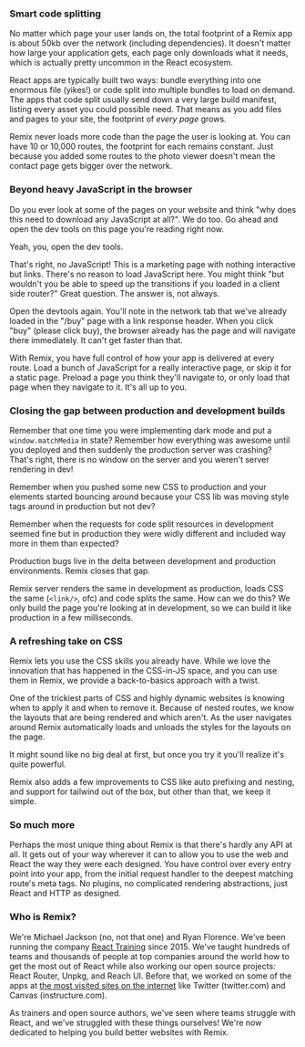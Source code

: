 ### Smart code splitting

No matter which page your user lands on, the total footprint of a Remix app is about 50kb over the network (including dependencies). It doesn't matter how large your application gets, each page only downloads what it needs, which is actually pretty uncommon in the React ecosystem.

React apps are typically built two ways: bundle everything into one enormous file (yikes!) or code split into multiple bundles to load on demand. The apps that code split usually send down a very large build manifest, listing every asset you could possible need. That means as you add files and pages to your site, the footprint of _every page_ grows.

Remix never loads more code than the page the user is looking at. You can have 10 or 10,000 routes, the footprint for each remains constant. Just because you added some routes to the photo viewer doesn't mean the contact page gets bigger over the network.

### Beyond heavy JavaScript in the browser

Do you ever look at some of the pages on your website and think "why does this need to download any JavaScript at all?". We do too. Go ahead and open the dev tools on this page you're reading right now.

Yeah, you, open the dev tools.

That's right, no JavaScript! This is a marketing page with nothing interactive but links. There's no reason to load JavaScript here. You might think "but wouldn't you be able to speed up the transitions if you loaded in a client side router?" Great question. The answer is, not always.

Open the devtools again. You'll note in the network tab that we've already loaded in the "/buy" page with a link response header. When you click "buy" (please click buy), the browser already has the page and will navigate there immediately. It can't get faster than that.

With Remix, you have full control of how your app is delivered at every route. Load a bunch of JavaScript for a really interactive page, or skip it for a static page. Preload a page you think they'll navigate to, or only load that page when they navigate to it. It's all up to you.

### Closing the gap between production and development builds

Remember that one time you were implementing dark mode and put a `window.matchMedia` in state? Remember how everything was awesome until you deployed and then suddenly the production server was crashing? That's right, there is no window on the server and you weren't server rendering in dev!

Remember when you pushed some new CSS to production and your elements started bouncing around because your CSS lib was moving style tags around in production but not dev?

Remember when the requests for code split resources in development seemed fine but in production they were widly different and included way more in them than expected?

Production bugs live in the delta between development and production environments. Remix closes that gap.

Remix server renders the same in development as production, loads CSS the same (`<link/>`, ofc) and code splits the same. How can we do this? We only build the page you're looking at in development, so we can build it like production in a few milliseconds.

### A refreshing take on CSS

Remix lets you use the CSS skills you already have. While we love the innovation that has happened in the CSS-in-JS space, and you can use them in Remix, we provide a back-to-basics approach with a twist.

One of the trickiest parts of CSS and highly dynamic websites is knowing when to apply it and when to remove it. Because of nested routes, we know the layouts that are being rendered and which aren't. As the user navigates around Remix automatically loads and unloads the styles for the layouts on the page.

It might sound like no big deal at first, but once you try it you'll realize it's quite powerful.

Remix also adds a few improvements to CSS like auto prefixing and nesting, and support for tailwind out of the box, but other than that, we keep it simple.

### So much more

Perhaps the most unique thing about Remix is that there's hardly any API at all. It gets out of your way wherever it can to allow you to use the web and React the way they were each designed. You have control over every entry point into your app, from the initial request handler to the deepest matching route's meta tags. No plugins, no complicated rendering abstractions, just React and HTTP as designed.

### Who is Remix?

We're Michael Jackson (no, not that one) and Ryan Florence. We've been running the company [React Training](https://reacttraining.com) since 2015. We've taught hundreds of teams and thousands of people at top companies around the world how to get the most out of React while also working our open source projects: React Router, Unpkg, and Reach UI. Before that, we worked on some of the apps at [the most visited sites on the internet](https://www.alexa.com/topsites/countries/US) like Twitter (twitter.com) and Canvas (instructure.com).

As trainers and open source authors, we've seen where teams struggle with React, and we've struggled with these things ourselves! We're now dedicated to helping you build better websites with Remix.
